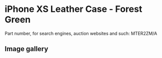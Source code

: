 
# iPhone XS Leather Case - Forest Green

Part number, for search engines, auction websites and such: MTER2ZM/A

## Image gallery

<div style={{ width: "768px" }}>
  <GalleryComponent
    images={[
      {
        original: "/everysource/MTER2.png",
        thumbnail: "/everypreview/MTER2.png",
      },
      {
        original: "/everysource/MTER2_AV1_GOLD.png",
        thumbnail: "/everypreview/MTER2_AV1_GOLD.png",
      },
      {
        original: "/everysource/MTER2_AV1_SILVER.png",
        thumbnail: "/everypreview/MTER2_AV1_SILVER.png",
      },
      {
        original: "/everysource/MTER2_AV1_SPACE_GRAY.png",
        thumbnail: "/everypreview/MTER2_AV1_SPACE_GRAY.png",
      },
      {
        original: "/everysource/MTER2_AV2.png",
        thumbnail: "/everypreview/MTER2_AV2.png",
      }
    ]}
  />
</div>
